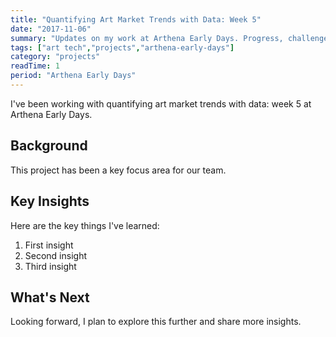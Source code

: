 ```yaml
---
title: "Quantifying Art Market Trends with Data: Week 5"
date: "2017-11-06"
summary: "Updates on my work at Arthena Early Days. Progress, challenges, and lessons learned."
tags: ["art tech","projects","arthena-early-days"]
category: "projects"
readTime: 1
period: "Arthena Early Days"
---
```


I've been working with quantifying art market trends with data: week 5 at Arthena Early Days.

## Background

This project has been a key focus area for our team.

## Key Insights

Here are the key things I've learned:

1. First insight
2. Second insight
3. Third insight

## What's Next

Looking forward, I plan to explore this further and share more insights.


